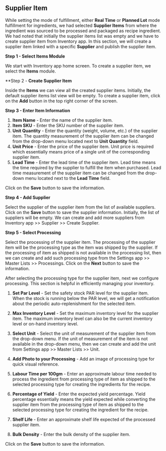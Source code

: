 ## Supplier Item

While setting the mode of fulfillment, either **Real Time** or **Planned Lot** mode fulfillment for ingredients, we had selected **Supplier Items** from where the ingredient was sourced to be processed and packaged as recipe ingredient. We had noted that initially the supplier items list was empty and we have to create supplier item from Inventory app. In this section, we will create a supplier item linked with a specific **Supplier** and publish the supplier item.

**Step 1 - Select Items Module**

We start with Inventory app home screen. To create a supplier item, we select the **Items** module.

**Step 2 - **Create Supplier Item**

Inside the **Items** we can view all the created supplier items. Initially, the default supplier items list view will be empty. To create a supplier item, click on the **Add** button in the top right corner of the screen.

**Step 3 - Enter Item Information**

1. **Item Name** - Enter the name of the supplier item.
2. **Item SKU** - Enter the SKU number of the supplier item.
3. **Unit Quantity** - Enter the quantity (weight, volume, etc.) of the supplier item. The quantity measurement of the supplier item can be changed from the drop-down menu located next to **Unit Quantity** field.
4. **Unit Price** - Enter the price of the supplier item. Unit price is required which essentially means price of a single unit of the corresponding supplier item.
5. **Lead Time** - Enter the lead time of the supplier item. Lead time means the time required by the supplier to fulfill the item when purchased. Lead time measurement of the supplier item can be changed from the drop-down menu located next to the **Lead Time** field.

Click on the **Save** button to save the information.

**Step 4 - Add Supplier**

Select the supplier of the supplier item from the list of available suppliers. Click on the **Save** button to save the supplier information. Initially, the list of suppliers will be empty. We can create and add more suppliers from Inventory app >> Supplier >> Create Supplier.

**Step 5 - Select Processing**

Select the processing of the supplier item. The processing of the supplier item will be the processing type as the item was shipped by the supplier. If the processing of item as shipped is not available in the processing list, then we can create and add such processing type from the Settings app >> Master Lists >> Processings. Click on the **Next** button to save the information.

After selecting the processing type for the supplier item, next we configure processing.  This section is helpful in efficiently managing your inventory.

1. **Set Par Level** - Set the safety stock PAR level for the supplier item. When the stock is running below the PAR level, we will get a notification about the periodic auto-replenishment for the selected item.

2. **Max Inventory Level** - Set the maximum inventory level for the supplier item. The maximum inventory level can also be the current inventory level or on-hand inventory level.

3. **Select Unit** - Select the unit of measurement of the supplier item from the drop-down menu. If the unit of measurement of the item is not available in the drop-down menu, then we can create and add the unit from Settings app >> Master Lists >> Unit.

4. **Add Photo to your Processing** - Add an image of processing type for quick visual reference.

5. **Labour Time per 100gm** - Enter an approximate labour time needed to process the ingredient from processing type of item as shipped to the selected processing type for creating the ingredients for the recipe.

6. **Percentage of Yield** - Enter the expected yield percentage. Yield percentage essentially means the yield expected while converting the supplier item from the processing type of item as shipped to the selected processing type for creating the ingredient for the recipe.

7. **Shelf Life** - Enter an approximate shelf life expected of the processed supplier item.

8. **Bulk Density** - Enter the bulk density of the supplier item.

Click on the **Save** button to save the information.

